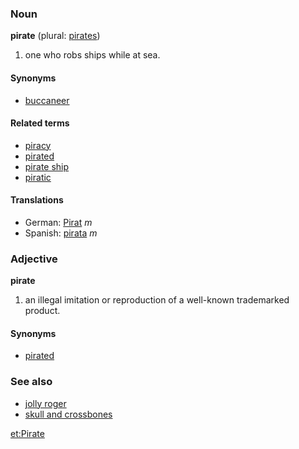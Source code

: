 ===Noun===
'''pirate''' (plural: [[pirates]])

# one who robs ships while at sea.

====Synonyms====
*[[buccaneer]]

====Related terms====
*[[piracy]]
*[[pirated]]
*[[pirate ship]]
*[[piratic]]

====Translations====
*German: [[Pirat]] ''m''
*Spanish: [[pirata]] ''m''

===Adjective===
'''pirate'''

# an illegal imitation or reproduction of a well-known trademarked product.

====Synonyms====
*[[pirated]]<!-- pirate software and pirated software seem to be interchangeable -->

===See also===
*[[jolly roger]]
*[[skull and crossbones]]

[[et:Pirate]]